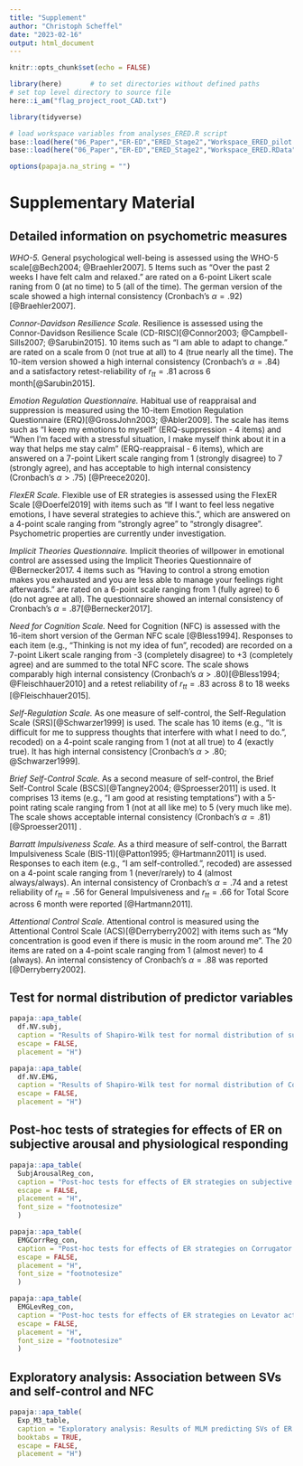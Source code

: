 ```yaml
---
title: "Supplement"
author: "Christoph Scheffel"
date: "2023-02-16"
output: html_document
---
```


```r
knitr::opts_chunk$set(echo = FALSE)

library(here)       # to set directories without defined paths
# set top level directory to source file
here::i_am("flag_project_root_CAD.txt")

library(tidyverse)

# load workspace variables from analyses_ERED.R script
base::load(here("06_Paper","ER-ED","ERED_Stage2","Workspace_ERED_pilot.RData"))
base::load(here("06_Paper","ER-ED","ERED_Stage2","Workspace_ERED.RData"))

options(papaja.na_string = "")
```

# Supplementary Material {#SupplementaryMaterial}

\includepdf[pages={-}, landscape=true]{Supplement/StimList_Suppl.pdf}
\counterwithin{figure}{section}
\counterwithin{table}{section}
\setcounter{section}{19}
\setcounter{figure}{0}
\setcounter{table}{1}
\newpage

## Detailed information on psychometric measures {#SupplementQuestionnaires}

*WHO-5.* General psychological well-being is assessed using the WHO-5 scale[@Bech2004; @Braehler2007].
5 Items such as "Over the past 2 weeks I have felt calm and relaxed." are rated on a 6-point Likert scale raning from 0 (at no time) to 5 (all of the time).
The german version of the scale showed a high internal consistency (Cronbach's $\alpha=.92$)[@Braehler2007].

*Connor-Davidson Resilience Scale.* Resilience is assessed using the Connor-Davidson Resilience Scale (CD-RISC)[@Connor2003; @Campbell-Sills2007; @Sarubin2015].
10 items such as "I am able to adapt to change." are rated on a scale from 0 (not true at all) to 4 (true nearly all the time).
The 10-item version showed a high internal consistency (Cronbach's $\alpha=.84$) and a satisfactory retest-reliability of $r_{tt}=.81$ across 6 month[@Sarubin2015].

*Emotion Regulation Questionnaire.* Habitual use of reappraisal and suppression is measured using the 10-item Emotion Regulation Questionnaire (ERQ)[@GrossJohn2003; @Abler2009].
The scale has items such as "I keep my emotions to myself" (ERQ-suppression - 4 items) and "When I'm faced with a stressful situation, I make myself think about it in a way that helps me stay calm" (ERQ-reappraisal - 6 items), which are answered on a 7-point Likert scale ranging from 1 (strongly disagree) to 7 (strongly agree), and has acceptable to high internal consistency (Cronbach's $\alpha>.75$) [@Preece2020].

*FlexER Scale.* Flexible use of ER strategies is assessed using the FlexER Scale [@Doerfel2019] with items such as "If I want to feel less negative emotions, I have several strategies to achieve this.", which are answered on a 4-point scale ranging from "strongly agree" to "strongly disagree".
Psychometric properties are currently under investigation.

*Implicit Theories Questionnaire.* Implicit theories of willpower in emotional control are assessed using the Implicit Theories Questionnaire of @Bernecker2017.
4 items such as "Having to control a strong emotion makes you exhausted and you are less able to manage your feelings right afterwards." are rated on a 6-point scale ranging from 1 (fully agree) to 6 (do not agree at all).
The questionnaire showed an internal consistency of Cronbach's $\alpha=.87$[@Bernecker2017].

*Need for Cognition Scale.* Need for Cognition (NFC) is assessed with the 16-item short version of the German NFC scale [@Bless1994]. Responses to each item (e.g., "Thinking is not my idea of fun", recoded) are recorded on a 7-point Likert scale ranging from -3 (completely disagree) to +3 (completely agree) and are summed to the total NFC score. The scale shows comparably high internal consistency (Cronbach's $\alpha>.80$)[@Bless1994; @Fleischhauer2010] and a retest reliability of $r_{tt}=.83$ across 8 to 18 weeks [@Fleischhauer2015].

*Self-Regulation Scale.* As one measure of self-control, the Self-Regulation Scale (SRS)[@Schwarzer1999] is used. The scale has 10 items (e.g., "It is difficult for me to suppress thoughts that interfere with what I need to do.", recoded) on a 4-point scale ranging from 1 (not at all true) to 4 (exactly true). It has high internal consistency [Cronbach's $\alpha>.80$; @Schwarzer1999].

*Brief Self-Control Scale.* As a second measure of self-control, the Brief Self-Control Scale (BSCS)[@Tangney2004; @Sproesser2011] is used.
It comprises 13 items (e.g., "I am good at resisting temptations") with a 5-point rating scale ranging from 1 (not at all like me) to 5 (very much like me).
The scale shows acceptable internal consistency (Cronbach's $\alpha=.81$)[@Sproesser2011] .

*Barratt Impulsiveness Scale.* As a third measure of self-control, the Barratt Impulsiveness Scale (BIS-11)[@Patton1995; @Hartmann2011] is used.
Responses to each item (e.g., "I am self-controlled.", recoded) are assessed on a 4-point scale ranging from 1 (never/rarely) to 4 (almost always/always).
An internal consistency of Cronbach's $\alpha=.74$ and a retest reliability of $r_{tt}=.56$ for General Impulsiveness and $r_{tt}=.66$ for Total Score across 6 month were reported [@Hartmann2011].

*Attentional Control Scale.* Attentional control is measured using the Attentional Control Scale (ACS)[@Derryberry2002] with items such as "My concentration is good even if there is music in the room around me".
The 20 items are rated on a 4-point scale ranging from 1 (almost never) to 4 (always).
An internal consistency of Cronbach's $\alpha=.88$ was reported [@Derryberry2002].

\newpage

## Test for normal distribution of predictor variables {#SupplementNV}

``` r

papaja::apa_table(
  df.NV.subj,
  caption = "Results of Shapiro-Wilk test for normal distribution of subjective arousal and effort ratings for all strategies.",
  escape = FALSE,
  placement = "H") 

papaja::apa_table(
  df.NV.EMG,
  caption = "Results of Shapiro-Wilk test for normal distribution of Corrugator and Levator activity for all strategies.",
  escape = FALSE,
  placement = "H")

```

\newpage

## Post-hoc tests of strategies for effects of ER on subjective arousal and physiological responding {#SupplementEffectER} 

``` r
papaja::apa_table(
  SubjArousalReg_con,
  caption = "Post-hoc tests for effects of ER strategies on subjective arousal ratings.",
  escape = FALSE,
  placement = "H",
  font_size = "footnotesize"
  ) 

papaja::apa_table(
  EMGCorrReg_con,
  caption = "Post-hoc tests for effects of ER strategies on Corrugator activity",
  escape = FALSE,
  placement = "H",
  font_size = "footnotesize"
  )

papaja::apa_table(
  EMGLevReg_con,
  caption = "Post-hoc tests for effects of ER strategies on Levator activity",
  escape = FALSE,
  placement = "H",
  font_size = "footnotesize"
  )

```

\newpage

## Exploratory analysis: Association between SVs and self-control and NFC

``` r
papaja::apa_table(
  Exp_M3_table,
  caption = "Exploratory analysis: Results of MLM predicting SVs of ER strategies with level 2 predictors self-control and NFC.",
  booktabs = TRUE,
  escape = FALSE,
  placement = "H")
```
